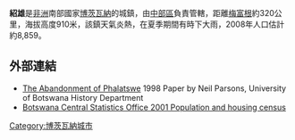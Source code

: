 '''紹雄'''是[[非洲|非洲]]南部國家[[博茨瓦納|博茨瓦納]]的城鎮，由[[中部區_(博茨瓦納)|中部區]]負責管轄，距離[[梅富根|梅富根]]約320公里，海拔高度910米，該鎮天氣炎熱，在夏季期間有時下大雨，2008年人口估計約8,859。

==外部連結==
* [http://www.thuto.org/ubh/bw/oldp.htm The Abandonment of Phalatswe] {{WebCite|url=https://www.webcitation.org/6EMxfDrIx?url=http://www.thuto.org/ubh/bw/oldp.htm |date=20130212053824 |dateformat=iso }} 1998 Paper by Neil Parsons, University of Botswana History Department
* [https://web.archive.org/web/20071124145556/http://www.cso.gov.bw/html/census/dist51.html Botswana Central Statistics Office 2001 Population and housing census]

{{Botswana-stub}}

{{Coord|23|02|S|26|31|E|region:BW_type:city|display=title}}

[[Category:博茨瓦納城市|Category:博茨瓦納城市]]